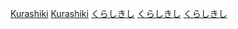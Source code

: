 {{Commonscat|Kurashiki, Okayama}}

{{DEFAULTSORT:Kurashiki-shi}}
[[Category:1927年建立的行政區劃|Kurashiki]]
[[Category:1967年建立的行政區劃|Kurashiki]]
[[Category:中核市|くらしきし]]
[[Category:岡山縣的市町村|くらしきし]]
[[Category:中國地方的市|くらしきし]]